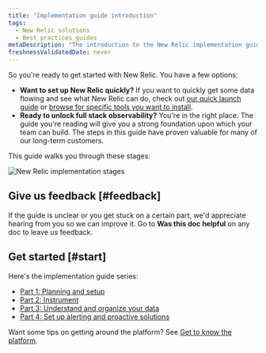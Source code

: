 ```yaml
---
title: "Implementation guide introduction"
tags:
  - New Relic solutions
  - Best practices guides 
metaDescription: "The introduction to the New Relic implementation guide."
freshnessValidatedDate: never
---
```


So you're ready to get started with New Relic. You have a few options:

* <DNT>**Want to set up New Relic quickly?**</DNT> If you want to quickly get some data flowing and see what New Relic can do, check out [our quick launch guide](/docs/new-relic-solutions/get-started/quick-launch-guide) or [browse for specific tools you want to install](https://newrelic.com/instant-observability).
* <DNT>**Ready to unlock full stack observability?**</DNT> You're in the right place. The guide you're reading will give you a strong foundation upon which your team can build. The steps in this guide have proven valuable for many of our long-term customers.

This guide walks you through these stages:

<img
  title="New Relic implementation stages"
  alt="New Relic implementation stages"
  src="/images/apm_diagram_implementation-guide-stages.webp"
/>

## Give us feedback [#feedback]

If the guide is unclear or you get stuck on a certain part, we'd appreciate hearing from you so we can improve it. Go to <DNT>**Was this doc helpful**</DNT> on any doc to leave us feedback.

## Get started [#start]

Here's the implementation guide series:

* [Part 1: Planning and setup](/docs/new-relic-solutions/get-started/implementation-guide-planning-setup)
* [Part 2: Instrument](/docs/new-relic-solutions/get-started/implementation-guide-instrument)
* [Part 3: Understand and organize your data](/docs/new-relic-solutions/get-started/implementation-guide-organize-data)
* [Part 4: Set up alerting and proactive solutions](/docs/new-relic-solutions/get-started/implementation-guide-alerting-proactive-solutions)

Want some tips on getting around the platform? See [Get to know the platform](/docs/new-relic-solutions/new-relic-one/introduction-new-relic-platform).
